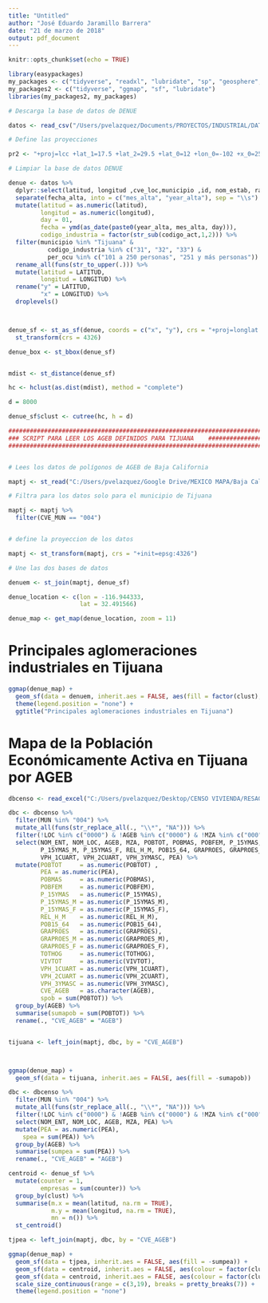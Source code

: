 ```yaml
---
title: "Untitled"
author: "José Eduardo Jaramillo Barrera"
date: "21 de marzo de 2018"
output: pdf_document
---
```


```r
knitr::opts_chunk$set(echo = TRUE)

library(easypackages)
my_packages <- c("tidyverse", "readxl", "lubridate", "sp", "geosphere", "scales")
my_packages2 <- c("tidyverse", "ggmap", "sf", "lubridate")
libraries(my_packages2, my_packages)

# Descarga la base de datos de DENUE

datos <- read_csv("/Users/pvelazquez/Documents/PROYECTOS/INDUSTRIAL/DATOS/02_0317/denue_02_csv/conjunto_de_datos/denue_inegi_02_.csv")

# Define las proyecciones

pr2 <- "+proj=lcc +lat_1=17.5 +lat_2=29.5 +lat_0=12 +lon_0=-102 +x_0=2500000 +y_0=0 +ellps=GRS80 +units=m +no_defs"

# Limpiar la base de datos DENUE

denue <- datos %>%
  dplyr::select(latitud, longitud ,cve_loc,municipio ,id, nom_estab, raz_social, codigo_act, nombre_act, per_ocu, tipo_vial, tipo_asent, nomb_asent, tipoCenCom, nom_CenCom, localidad, ageb, manzana, fecha_alta)  %>%
  separate(fecha_alta, into = c("mes_alta", "year_alta"), sep = "\\s") %>%
  mutate(latitud = as.numeric(latitud),
         longitud = as.numeric(longitud),
         day = 01,
         fecha = ymd(as_date(paste0(year_alta, mes_alta, day))),
         codigo_industria = factor(str_sub(codigo_act,1,2))) %>%
  filter(municipio %in% "Tijuana" & 
           codigo_industria %in% c("31", "32", "33") &
           per_ocu %in% c("101 a 250 personas", "251 y más personas")) %>%
  rename_all(funs(str_to_upper(.))) %>%
  mutate(latitud = LATITUD,
         longitud = LONGITUD) %>%
  rename("y" = LATITUD,
         "x" = LONGITUD) %>%
  droplevels()



denue_sf <- st_as_sf(denue, coords = c("x", "y"), crs = "+proj=longlat +ellps=WGS84 +datum=WGS84") %>%
  st_transform(crs = 4326)

denue_box <- st_bbox(denue_sf)


mdist <- st_distance(denue_sf)

hc <- hclust(as.dist(mdist), method = "complete")

d = 8000

denue_sf$clust <- cutree(hc, h = d)

##########################################################################
### SCRIPT PARA LEER LOS AGEB DEFINIDOS PARA TIJUANA    ##################
##########################################################################


# Lees los datos de polígonos de AGEB de Baja California

maptj <- st_read("C:/Users/pvelazquez/Google Drive/MEXICO MAPA/Baja California/conjunto de datos/02a.shp")

# Filtra para los datos solo para el municipio de Tijuana

maptj <- maptj %>%
  filter(CVE_MUN == "004")


# define la proyeccion de los datos

maptj <- st_transform(maptj, crs = "+init=epsg:4326")

# Une las dos bases de datos

denuem <- st_join(maptj, denue_sf)

denue_location <- c(lon = -116.944333,
                    lat = 32.491566)

denue_map <- get_map(denue_location, zoom = 11)

```
# Principales aglomeraciones industriales en Tijuana

```r
ggmap(denue_map) + 
  geom_sf(data = denuem, inherit.aes = FALSE, aes(fill = factor(clust), alpha = 0.01)) + 
  theme(legend.position = "none") +
  ggtitle("Principales aglomeraciones industriales en Tijuana")

```

# Mapa de la Población Económicamente Activa en Tijuana por AGEB


```r


dbcenso <- read_excel("C:/Users/pvelazquez/Desktop/CENSO VIVIENDA/RESAGEBURB_02XLS10/RESAGEBURB_02XLS10.xls")

dbc <- dbcenso %>%
  filter(MUN %in% "004") %>%
  mutate_all(funs(str_replace_all(., "\\*", "NA"))) %>%
  filter(!LOC %in% c("0000") & !AGEB %in% c("0000") & !MZA %in% c("000")) %>%
  select(NOM_ENT, NOM_LOC, AGEB, MZA, POBTOT, POBMAS, POBFEM, P_15YMAS, 
         P_15YMAS_M, P_15YMAS_F, REL_H_M, POB15_64, GRAPROES, GRAPROES_M, GRAPROES_F, TOTHOG, VIVTOT,
         VPH_1CUART, VPH_2CUART, VPH_3YMASC, PEA) %>%
  mutate(POBTOT     = as.numeric(POBTOT) ,
         PEA = as.numeric(PEA),
         POBMAS     = as.numeric(POBMAS), 
         POBFEM     = as.numeric(POBFEM), 
         P_15YMAS   = as.numeric(P_15YMAS), 
         P_15YMAS_M = as.numeric(P_15YMAS_M), 
         P_15YMAS_F = as.numeric(P_15YMAS_F), 
         REL_H_M    = as.numeric(REL_H_M), 
         POB15_64   = as.numeric(POB15_64), 
         GRAPROES   = as.numeric(GRAPROES), 
         GRAPROES_M = as.numeric(GRAPROES_M), 
         GRAPROES_F = as.numeric(GRAPROES_F), 
         TOTHOG     = as.numeric(TOTHOG), 
         VIVTOT     = as.numeric(VIVTOT),
         VPH_1CUART = as.numeric(VPH_1CUART), 
         VPH_2CUART = as.numeric(VPH_2CUART), 
         VPH_3YMASC = as.numeric(VPH_3YMASC),
         CVE_AGEB   = as.character(AGEB),
         spob = sum(POBTOT)) %>%
  group_by(AGEB) %>%
  summarise(sumapob = sum(POBTOT)) %>%
  rename(., "CVE_AGEB" = "AGEB")


tijuana <- left_join(maptj, dbc, by = "CVE_AGEB")




```





```r

ggmap(denue_map) + 
  geom_sf(data = tijuana, inherit.aes = FALSE, aes(fill = -sumapob))


```


```r

dbc <- dbcenso %>%
  filter(MUN %in% "004") %>%
  mutate_all(funs(str_replace_all(., "\\*", "NA"))) %>%
  filter(!LOC %in% c("0000") & !AGEB %in% c("0000") & !MZA %in% c("000")) %>%
  select(NOM_ENT, NOM_LOC, AGEB, MZA, PEA) %>%
  mutate(PEA = as.numeric(PEA),
    spea = sum(PEA)) %>%
  group_by(AGEB) %>%
  summarise(sumpea = sum(PEA)) %>%
  rename(., "CVE_AGEB" = "AGEB")

centroid <- denue_sf %>%
  mutate(counter = 1,
         empresas = sum(counter)) %>%
  group_by(clust) %>%
  summarise(m.x = mean(latitud, na.rm = TRUE),
            m.y = mean(longitud, na.rm = TRUE),
            mn = n()) %>%
  st_centroid()

tjpea <- left_join(maptj, dbc, by = "CVE_AGEB")

```



```r

ggmap(denue_map) + 
  geom_sf(data = tjpea, inherit.aes = FALSE, aes(fill = -sumpea)) +
  geom_sf(data = centroid, inherit.aes = FALSE, aes(colour = factor(clust))) + 
  geom_sf(data = centroid, inherit.aes = FALSE, aes(colour = factor(clust), size = mn), alpha = 0.5) +
  scale_size_continuous(range = c(3,19), breaks = pretty_breaks(7)) +
  theme(legend.position = "none")

```




